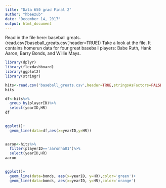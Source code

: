 ```yaml
---
title: "Data 650 grad Final 2"
author: "hbeezub"
date: "December 14, 2017"
output: html_document
---
```



Read in the file here: baseball greats. (read.csv('baseball_greats.csv',header=TRUE)) Take a look at the file. It contains homerun data for four great baseball players: Babe Ruth, Hank Aaron, Barry Bonds, and Willie Mays.


```r
library(dplyr)
library(flexdashboard)
library(ggplot2) 
library(stringr)
```



```r
hits<-read.csv('baseball_greats.csv',header=TRUE,stringsAsFactors=FALSE)
hits
```


```r
df<-hits%>%
  group_by(playerID)%>%
  select(yearID,HR)
df
  
```


```r
ggplot()+
  geom_line(data=df,aes(x=yearID,y=HR))
  
```



```r
aaron<-hits%>%
  filter(playerID=='aaronha01')%>%
  select(yearID,HR)
aaron
  
```




```r
ggplot()+
  geom_line(data=bonds, aes(x=yearID, y=HR),color='green')+
  geom_line(data=bonds, aes(x=yearID, y=HR),color='orange')
  


```

```r

```

